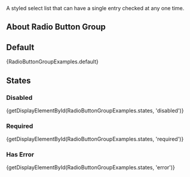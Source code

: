 
<div className="lead doc">
  A styled select list that can have a single entry checked at any one time.
</div>

## About Radio Button Group

## Default

<CodeView>{RadioButtonGroupExamples.default}</CodeView>

## States

### Disabled

<CodeView>
  {getDisplayElementById(RadioButtonGroupExamples.states, 'disabled')}
</CodeView>

### Required

<CodeView>
  {getDisplayElementById(RadioButtonGroupExamples.states, 'required')}
</CodeView>

### Has Error

<CodeView>
  {getDisplayElementById(RadioButtonGroupExamples.states, 'error')}
</CodeView>
